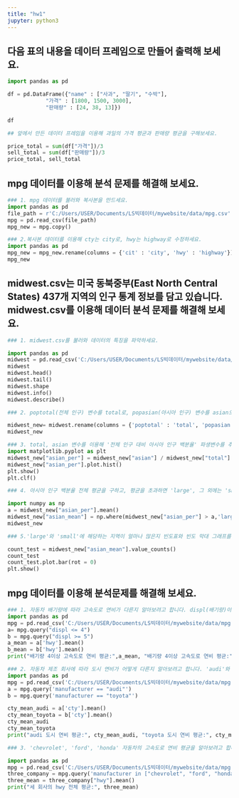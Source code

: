 ```yaml
---
title: "hw1"
jupyter: python3
---
```


## 다음 표의 내용을 데이터 프레임으로 만들어 출력해 보세요.

```python
import pandas as pd

df = pd.DataFrame({"name" : ["사과", "딸기", "수박"],
            "가격" : [1800, 1500, 3000],
            "판매량" : [24, 38, 13]})

df
```
```python
## 앞에서 만든 데이터 프레임을 이용해 과일의 가격 평균과 판매량 평균을 구해보세요.

price_total = sum(df["가격"])/3
sell_total = sum(df["판매량"])/3
price_total, sell_total
```
## mpg 데이터를 이용해 분석 문제를 해결해 보세요.
```python
### 1. mpg 데이터를 불러와 복사본을 만드세요.
import pandas as pd
file_path = r'C:/Users/USER/Documents/LS빅데이터/mywebsite/data/mpg.csv'
mpg = pd.read_csv(file_path)
mpg_new = mpg.copy()
```
```python
### 2.복사본 데이터를 이용해 cty는 city로, hwy는 highway로 수정하세요.
import pandas as pd
mpg_new = mpg_new.rename(columns = {'cit' : 'city', 'hwy' : 'highway'})
mpg_new
```
## midwest.csv는 미국 동북중부(East North Central States) 437개 지역의 인구 통계 정보를 담고 있습니다. midwest.csv를 이용해 데이터 분석 문제를 해결해 보세요.

```python

### 1. midwest.csv를 불러와 데이터의 특징을 파악하세요.

import pandas as pd
midwest = pd.read_csv('C:/Users/USER/Documents/LS빅데이터/mywebsite/data/midwest.csv')
midwest
midwest.head()
midwest.tail()
midwest.shape
midwest.info()
midwest.describe()

```
```python
### 2. poptotal(전체 인구) 변수를 total로, popasian(아시아 인구) 변수를 asian으로 수정하세요.

midwest_new= midwest.rename(columns = {'poptotal' : 'total', 'popasian' : 'asian'})
midwest_new

```
```python
### 3. total, asian 변수를 이용해 '전체 인구 대비 아시아 인구 백분율' 파생변수를 추가하고, 히스토그램을 만들어 분포를 살펴보세요.
import matplotlib.pyplot as plt
midwest_new["asian_per"] = midwest_new["asian"] / midwest_new["total"] * 100
midwest_new["asian_per"].plot.hist()
plt.show()
plt.clf()
```
```python
### 4. 아시아 인구 백분율 전체 평균을 구하고, 평균을 초과하면 'large', 그 외에는 'small'을 부여한 파생변수를 만들어 보세요.

import numpy as np
a = midwest_new["asian_per"].mean()
midwest_new["asian_mean"] = np.where(midwest_new["asian_per"] > a,'large', 'small')
midwest_new

```
```python
### 5.'large'와 'small'에 해당하는 지역이 얼마나 많은지 빈도표와 빈도 막대 그래프를 만들어 확인해 보시오.

count_test = midwest_new["asian_mean"].value_counts()
count_test
count_test.plot.bar(rot = 0)
plt.show()

```
## mpg 데이터를 이용해 분석문제를 해결해 보세요.
```python
### 1. 자동차 배기량에 따라 고속도로 연비가 다른지 알아보려고 합니다. displ(배기량)이 4 이하인 자동차와 5이상인 자동차 중 어떤 자동차의 hwy(고속도로 연비) 평균이 더 높은지 알아보세요.
import pandas as pd
mpg = pd.read_csv('C:/Users/USER/Documents/LS빅데이터/mywebsite/data/mpg.csv')
a= mpg.query("displ <= 4")
b = mpg.query("displ >= 5")
a_mean = a['hwy'].mean()
b_mean = b['hwy'].mean()
print("배기량 4이상 고속도로 연비 평균:",a_mean, "배기량 4이상 고속도로 연비 평균:", b_mean)
```
```python
### 2. 자동차 제조 회사에 따라 도시 연비가 어떻게 다른지 알아보려고 합니다. 'audi'와 'toyota'중 어느 manufacturer(자동차 제조 회사)의 cty(도시 연비) 평균이 더 높은지 알아보세요.
import pandas as pd
mpg = pd.read_csv('C:/Users/USER/Documents/LS빅데이터/mywebsite/data/mpg.csv')
a = mpg.query('manufacturer == "audi"')
b = mpg.query('manufacturer == "toyota"')

cty_mean_audi = a['cty'].mean()
cty_mean_toyota = b['cty'].mean()
cty_mean_audi
cty_mean_toyota
print("audi 도시 연비 평균:", cty_mean_audi, "toyota 도시 연비 평균:", cty_mean_toyota)
```
```python
### 3. 'chevrolet', 'ford', 'honda' 자동차의 고속도로 연비 평균을 알아보려고 합니다. 세 회사의 데이터를 추출한 다음 hwy 전체 평균을 구해 보세요.

import pandas as pd
mpg = pd.read_csv('C:/Users/USER/Documents/LS빅데이터/mywebsite/data/mpg.csv')
three_company = mpg.query('manufacturer in ["chevrolet", "ford", "honda"]')
three_mean = three_company["hwy"].mean()
print("세 회사의 hwy 전체 평균:", three_mean)
```
